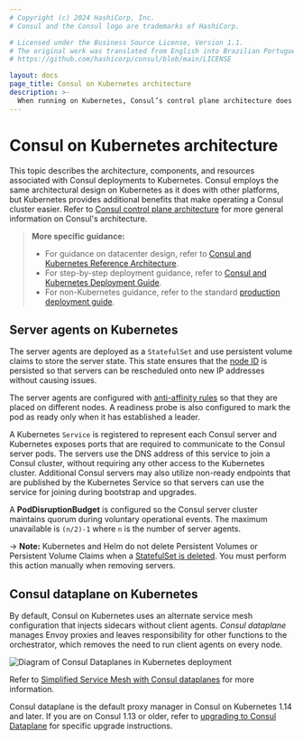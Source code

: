 ```yaml
---
# Copyright (c) 2024 HashiCorp, Inc.
# Consul and the Consul logo are trademarks of HashiCorp.

# Licensed under the Business Source License, Version 1.1.
# The original work was translated from English into Brazilian Portuguese.
# https://github.com/hashicorp/consul/blob/main/LICENSE

layout: docs
page_title: Consul on Kubernetes architecture
description: >-
  When running on Kubernetes, Consul’s control plane architecture does not change significantly. Server agents are deployed as a StatefulSet with a persistent volume, while client agents can run as a k8s DaemonSet with an exposed API port or be omitted with Consul Dataplanes.
---
```


# Consul on Kubernetes architecture

This topic describes the architecture, components, and resources associated with Consul deployments to Kubernetes. Consul employs the same architectural design on Kubernetes as it does with other platforms, but Kubernetes provides additional benefits that make operating a Consul cluster easier. Refer to [Consul control plane architecture](/consul/docs/architecture/control-plane) for more general information on Consul's architecture.

> **More specific guidance:**
> - For guidance on datacenter design, refer to [Consul and Kubernetes Reference Architecture](/consul/tutorials/kubernetes-production/kubernetes-reference-architecture).
> - For step-by-step deployment guidance, refer to [Consul and Kubernetes Deployment Guide](/consul/tutorials/kubernetes-production/kubernetes-deployment-guide).
> - For non-Kubernetes guidance, refer to the standard [production deployment guide](/consul/tutorials/production-deploy/deployment-guide).

## Server agents on Kubernetes

The server agents are deployed as a `StatefulSet` and use persistent volume claims to store the server state. This state ensures that the [node ID](/consul/docs/reference/agent/configuration-file/node#node_id) is persisted so that servers can be rescheduled onto new IP addresses without causing issues.

The server agents are configured with [anti-affinity rules](https://kubernetes.io/docs/concepts/configuration/assign-pod-node/#affinity-and-anti-affinity) so that they are placed on different nodes. A readiness probe is also configured to mark the pod as ready only when it has established a leader.

A Kubernetes `Service` is registered to represent each Consul server and Kubernetes exposes ports that are required to communicate to the Consul server pods. The servers use the DNS address of this service to join a Consul cluster, without requiring any other access to the Kubernetes cluster. Additional Consul servers may also utilize non-ready endpoints that are published by the Kubernetes Service so that servers can use the service for joining during bootstrap and upgrades.

A **PodDisruptionBudget** is configured so the Consul server cluster maintains quorum during voluntary operational events. The maximum unavailable is `(n/2)-1` where `n` is the number of server agents.

-> **Note:** Kubernetes and Helm do not delete Persistent Volumes or Persistent Volume Claims when a [StatefulSet is deleted](https://kubernetes.io/docs/concepts/workloads/controllers/statefulset/#stable-storage). You must perform this action manually when removing servers.

## Consul dataplane on Kubernetes

By default, Consul on Kubernetes uses an alternate service mesh configuration that injects sidecars without client agents. _Consul dataplane_ manages Envoy proxies and leaves responsibility for other functions to the orchestrator, which removes the need to run client agents on every node.

![Diagram of Consul Dataplanes in Kubernetes deployment](/img/k8s-dataplanes-architecture.png)

Refer to [Simplified Service Mesh with Consul dataplanes](/consul/docs/architecture/control-plane/dataplane) for more information.

Consul dataplane is the default proxy manager in Consul on Kubernetes 1.14 and
later. If you are on Consul 1.13 or older, refer to [upgrading to Consul
Dataplane](/consul/docs/k8s/upgrade#upgrading-to-consul-dataplanes) for specific
upgrade instructions.
